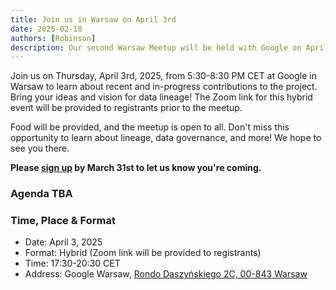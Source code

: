 ```yaml
---
title: Join us in Warsaw on April 3rd
date: 2025-02-18
authors: [Robinson]
description: Our second Warsaw Meetup will be held with Google on April 3rd, 2025.
---
```

Join us on Thursday, April 3rd, 2025, from 5:30-8:30 PM CET at Google in Warsaw to 
learn about recent and in-progress contributions to the project. Bring your ideas and 
vision for data lineage! The Zoom link for this hybrid event will be provided to 
registrants prior to the meetup.

<!--truncate-->

Food will be provided, and the meetup is open to all. Don't miss this opportunity 
to learn about lineage, data governance, and more! We hope to see you there. 

**Please [sign up](https://www.meetup.com/warsaw-openlineage-meetup-group/events/305919584/) 
by March 31st to let us know you're coming.**

### Agenda TBA

### Time, Place & Format

- Date: April 3, 2025 
- Format: Hybrid (Zoom link will be provided to registrants)
- Time: 17:30-20:30 CET 
- Address: Google Warsaw, [Rondo Daszyńskiego 2C, 00-843 Warsaw](https://maps.app.goo.gl/KEDWhLeDX8DyRgcx7)
